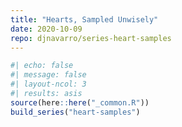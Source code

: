 ```yaml
---
title: "Hearts, Sampled Unwisely"
date: 2020-10-09
repo: djnavarro/series-heart-samples
---
```

  
```r
#| echo: false
#| message: false
#| layout-ncol: 3
#| results: asis
source(here::here("_common.R"))
build_series("heart-samples")
```

